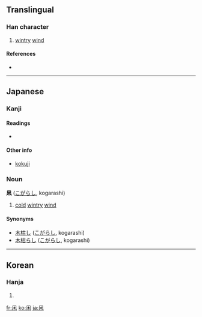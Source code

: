 {{also|床}}
==Translingual==

===Han character===
{{Han char|rn=16|rad=几|as=04|sn=6|four=|canj=竹弓木 (HND), XX竹弓木 (XXHND)}}

# [[wintry]] [[wind]]

====References====
* {{Han ref|kx=0134.121|dkj=01757|dj=0299.250|hdz=10277.011|uh=51E9|ud=20969}}

----

==Japanese==

===Kanji===
{{ja-kanji|grade=|rs=几04}}

====Readings====
* {{ja-readings|kun=[[こがらし]] (kogarashi)}}

====Other info====
{{rfc-header|Other info|lang=ja}}
* [[kokuji]]

===Noun===
'''凩''' ([[こがらし]], kogarashi)

# [[cold]] [[wintry]] [[wind]]

====Synonyms====
* [[木枯し]] ([[こがらし]], kogarashi)
* [[木枯らし]]  ([[こがらし]], kogarashi)

----

==Korean==

===Hanja===
{{ko-hanja|hangeul=목|rv=mok|mr=mok}}

# {{defn|Korean|sort=几04}}

[[fr:凩]]
[[ko:凩]]
[[ja:凩]]